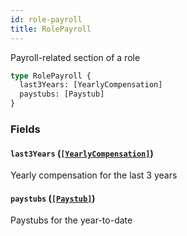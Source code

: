 ```yaml
---
id: role-payroll
title: RolePayroll
---
```


Payroll-related section of a role

```graphql
type RolePayroll {
  last3Years: [YearlyCompensation]
  paystubs: [Paystub]
}
```

### Fields

#### `last3Years` ([`[YearlyCompensation]`](/docs/partners/truework/objects/yearly-compensation))

Yearly compensation for the last 3 years

#### `paystubs` ([`[Paystub]`](/docs/partners/truework/objects/paystub))

Paystubs for the year-to-date
